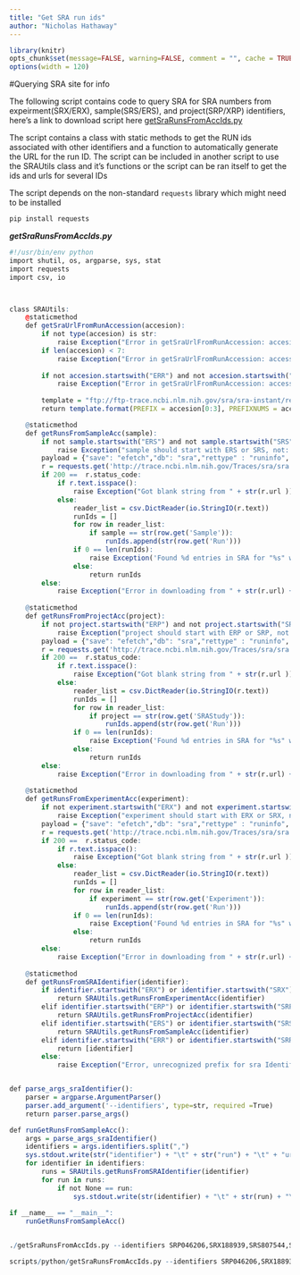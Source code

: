```yaml
---
title: "Get SRA run ids"
author: "Nicholas Hathaway"
---
```


```r
library(knitr)
opts_chunk$set(message=FALSE, warning=FALSE, comment = "", cache = TRUE)
options(width = 120)

```

#Querying SRA site for info

The following script contains code to query SRA for SRA numbers from expeirment(SRX/ERX), sample(SRS/ERS), and project(SRP/XRP) identifiers, here's a link to download script here [getSraRunsFromAccIds.py](scripts/python/getSraRunsFromAccIds.py)

The script contains a class with static methods to get the RUN ids associated with other identifiers and a function to automatically generate the URL for the run ID. The script can be included in another script to use the SRAUtils class and it's functions or the script can be ran itself to get the ids and urls for several IDs

The script depends on the non-standard `requests` library which might need to be installed

```r

pip install requests
```

***getSraRunsFromAccIds.py***
```r
#!/usr/bin/env python
import shutil, os, argparse, sys, stat
import requests
import csv, io



class SRAUtils:
    @staticmethod
    def getSraUrlFromRunAccession(accesion):
        if not type(accesion) is str:
            raise Exception("Error in getSraUrlFromRunAccession: accesion should be str, not " + str(type(accesion)))
        if len(accesion) < 7:
            raise Exception("Error in getSraUrlFromRunAccession: accession should be least 7 character long, not " + str(len(accesion)) + ", for " + str(accesion))
        
        if not accesion.startswith("ERR") and not accesion.startswith("SRR"):
            raise Exception("Error in getSraUrlFromRunAccession: accession should start with either ERR or SRR, not " + str(accesion[0:3]) )
        
        template = "ftp://ftp-trace.ncbi.nlm.nih.gov/sra/sra-instant/reads/ByRun/sra/{PREFIX}/{PREFIX}{PREFIXNUMS}/{ACCESION}/{ACCESION}.sra"
        return template.format(PREFIX = accesion[0:3], PREFIXNUMS = accesion[3:6], ACCESION = accesion)

    @staticmethod
    def getRunsFromSampleAcc(sample):
        if not sample.startswith("ERS") and not sample.startswith("SRS"):
            raise Exception("sample should start with ERS or SRS, not: " + sample)
        payload = {"save": "efetch","db": "sra","rettype" : "runinfo", "term" : sample };
        r = requests.get('http://trace.ncbi.nlm.nih.gov/Traces/sra/sra.cgi', params=payload)
        if 200 ==  r.status_code:
            if r.text.isspace():
                raise Exception("Got blank string from " + str(r.url ))
            else:
                reader_list = csv.DictReader(io.StringIO(r.text))
                runIds = []
                for row in reader_list:
                    if sample == str(row.get('Sample')):
                        runIds.append(str(row.get('Run')))
                if 0 == len(runIds):
                    raise Exception('Found %d entries in SRA for "%s" when expecting at least 1' % (len(runIds), sample))
                else:        
                    return runIds
        else:
            raise Exception("Error in downloading from " + str(r.url) + " got response code " + str(r.status_code))
        
    @staticmethod
    def getRunsFromProjectAcc(project):
        if not project.startswith("ERP") and not project.startswith("SRP"):
            raise Exception("project should start with ERP or SRP, not: " + project)
        payload = {"save": "efetch","db": "sra","rettype" : "runinfo", "term" : project };
        r = requests.get('http://trace.ncbi.nlm.nih.gov/Traces/sra/sra.cgi', params=payload)
        if 200 ==  r.status_code:
            if r.text.isspace():
                raise Exception("Got blank string from " + str(r.url ))
            else:
                reader_list = csv.DictReader(io.StringIO(r.text))
                runIds = []
                for row in reader_list:
                    if project == str(row.get('SRAStudy')):
                        runIds.append(str(row.get('Run')))
                if 0 == len(runIds):
                    raise Exception('Found %d entries in SRA for "%s" when expecting at least 1' % (len(runIds), project))
                else:        
                    return runIds
        else:
            raise Exception("Error in downloading from " + str(r.url) + " got response code " + str(r.status_code))
        
    @staticmethod
    def getRunsFromExperimentAcc(experiment):
        if not experiment.startswith("ERX") and not experiment.startswith("SRX"):
            raise Exception("experiment should start with ERX or SRX, not: " + experiment)
        payload = {"save": "efetch","db": "sra","rettype" : "runinfo", "term" : experiment };
        r = requests.get('http://trace.ncbi.nlm.nih.gov/Traces/sra/sra.cgi', params=payload)
        if 200 ==  r.status_code:
            if r.text.isspace():
                raise Exception("Got blank string from " + str(r.url ))
            else:
                reader_list = csv.DictReader(io.StringIO(r.text))
                runIds = []
                for row in reader_list:
                    if experiment == str(row.get('Experiment')):
                        runIds.append(str(row.get('Run')))
                if 0 == len(runIds):
                    raise Exception('Found %d entries in SRA for "%s" when expecting at least 1' % (len(runIds), experiment))
                else:        
                    return runIds
        else:
            raise Exception("Error in downloading from " + str(r.url) + " got response code " + str(r.status_code))
    
    @staticmethod
    def getRunsFromSRAIdentifier(identifier):
        if identifier.startswith("ERX") or identifier.startswith("SRX"):
            return SRAUtils.getRunsFromExperimentAcc(identifier)
        elif identifier.startswith("ERP") or identifier.startswith("SRP"):
            return SRAUtils.getRunsFromProjectAcc(identifier)
        elif identifier.startswith("ERS") or identifier.startswith("SRS"):
            return SRAUtils.getRunsFromSampleAcc(identifier)
        elif identifier.startswith("ERR") or identifier.startswith("SRR"):
            return [identifier]
        else:
            raise Exception("Error, unrecognized prefix for sra Identifier " + str(identifier))


def parse_args_sraIdentifier():
    parser = argparse.ArgumentParser()
    parser.add_argument('--identifiers', type=str, required =True)
    return parser.parse_args()

def runGetRunsFromSampleAcc():
    args = parse_args_sraIdentifier()
    identifiers = args.identifiers.split(",")
    sys.stdout.write(str("identifier") + "\t" + str("run") + "\t" + "url" + "\n")
    for identifier in identifiers:
        runs = SRAUtils.getRunsFromSRAIdentifier(identifier)
        for run in runs:
            if not None == run:
                sys.stdout.write(str(identifier) + "\t" + str(run) + "\t" + SRAUtils.getSraUrlFromRunAccession(str(run)) + "\n")
    
if __name__ == "__main__":
    runGetRunsFromSampleAcc()



```


```r
./getSraRunsFromAccIds.py --identifiers SRP046206,SRX188939,SRS807544,SRR1759594
```

```r
scripts/python/getSraRunsFromAccIds.py --identifiers SRP046206,SRX188939,SRS807544,SRR1759594
```



